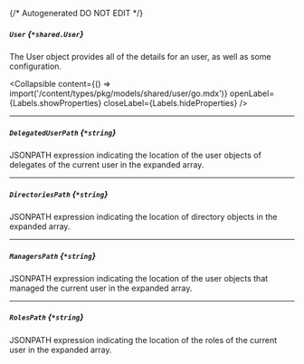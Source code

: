 {/* Autogenerated DO NOT EDIT  */}

##### `User` *{`*shared.User`}*
The User object provides all of the details for an user, as well as some configuration.

<Collapsible content={() => import('/content/types/pkg/models/shared/user/go.mdx')} openLabel={Labels.showProperties} closeLabel={Labels.hideProperties} />


---
##### `DelegatedUserPath` *{`*string`}*
JSONPATH expression indicating the location of the user objects of delegates of the current user in the expanded array.

---
##### `DirectoriesPath` *{`*string`}*
JSONPATH expression indicating the location of directory objects in the expanded array.

---
##### `ManagersPath` *{`*string`}*
JSONPATH expression indicating the location of the user objects that managed the current user in the expanded array.

---
##### `RolesPath` *{`*string`}*
JSONPATH expression indicating the location of the roles of the current user in the expanded array.


